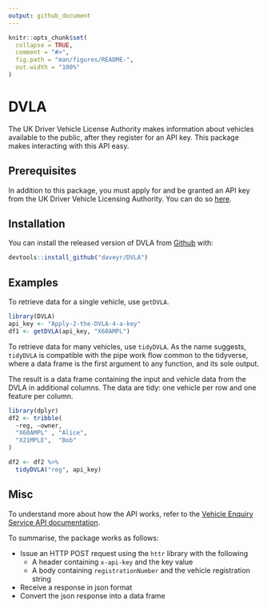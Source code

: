 ```yaml
---
output: github_document
---
```


<!-- README.md is generated from README.Rmd. Please edit that file -->

```r
knitr::opts_chunk$set(
  collapse = TRUE,
  comment = "#>",
  fig.path = "man/figures/README-",
  out.width = "100%"
)
```


# DVLA

<!-- badges: start -->
<!-- badges: end -->

The UK Driver Vehicle License Authority makes information about vehicles available to the public, after they register for an API key. This package makes interacting with this API easy.

## Prerequisites
In addition to this package, you must apply for and be granted an API key from the UK Driver Vehicle Licensing Authority. You can do so [here](https://developer-portal.driver-vehicle-licensing.api.gov.uk/apis/vehicle-enquiry-service/Register-For-VES-API.html).

## Installation

You can install the released version of DVLA from [Github](https://github.com/Daveyr/DVLA) with:

``` r
devtools::install_github("daveyr/DVLA")
```

## Examples

To retrieve data for a single vehicle, use `getDVLA`.

```r
library(DVLA)
api_key <- "Apply-2-the-DVLA-4-a-key"
df1 <- getDVLA(api_key, "X60AMPL")

```

To retrieve data for many vehicles, use `tidyDVLA`. As the name suggests, `tidyDVLA` is compatible with the pipe work flow common to the tidyverse, where a data frame is the first argument to any function, and its sole output.

The result is a data frame containing the input and vehicle data from the DVLA in additional columns. The data are tidy: one vehicle per row and one feature per column.

``` r
library(dplyr)
df2 <- tribble(
  ~reg, ~owner,
  "X60AMPL" , "Alice",
  "X21MPLE",  "Bob"
)

df2 <- df2 %>%
  tidyDVLA("reg", api_key)

```

## Misc
To understand more about how the API works, refer to the [Vehicle Enquiry Service API documentation](https://developer-portal.driver-vehicle-licensing.api.gov.uk/apis/vehicle-enquiry-service/vehicle-enquiry-service-description.html#vehicle-enquiry-service-api). 

To summarise, the package works as follows:

* Issue an HTTP POST request using the `httr` library with the following
  + A header containing `x-api-key` and the key value
  + A body containing `registrationNumber` and the vehicle registration string
* Receive a response in json format
* Convert the json response into a data frame

